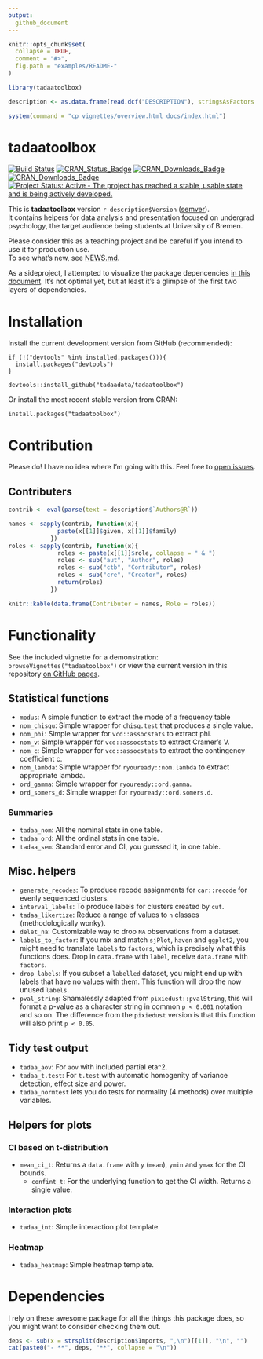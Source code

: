 ```yaml
---
output:
  github_document
---
```


<!-- README.md is generated from README.Rmd. Please edit that file -->

```r
knitr::opts_chunk$set(
  collapse = TRUE,
  comment = "#>",
  fig.path = "examples/README-"
)

library(tadaatoolbox)

description <- as.data.frame(read.dcf("DESCRIPTION"), stringsAsFactors = F)

system(command = "cp vignettes/overview.html docs/index.html")
```

# tadaatoolbox   

[![Build Status](https://travis-ci.org/tadaadata/tadaatoolbox.svg)](https://travis-ci.org/tadaadata/tadaatoolbox)
[![CRAN_Status_Badge](http://www.r-pkg.org/badges/version/tadaatoolbox)](http://cran.r-project.org/package=tadaatoolbox)
[![CRAN_Downloads_Badge](http://cranlogs.r-pkg.org/badges/grand-total/tadaatoolbox)](http://cran.r-project.org/package=tadaatoolbox)
[![CRAN_Downloads_Badge](http://cranlogs.r-pkg.org/badges/tadaatoolbox)](http://cran.r-project.org/package=tadaatoolbox)
[![Project Status: Active - The project has reached a stable, usable state and is being actively developed.](http://www.repostatus.org/badges/latest/active.svg)](http://www.repostatus.org/#active)

This is **tadaatoolbox** version ``r description$Version`` ([semver](http://semver.org/)).<br />
It contains helpers for data analysis and presentation focused on undergrad psychology, the target audience being students at University of Bremen. 

Please consider this as a teaching project and be careful if you intend to use it for production use.<br />
To see what's new, see [NEWS.md](https://github.com/tadaadata/tadaatoolbox/blob/master/NEWS.md).

As a sideproject, I attempted to visualize the package depencencies [in this document](http://htmlpreview.github.io/?https://github.com/tadaadata/tadaatoolbox/blob/master/dev/dependencies/dependencies.html). It's not optimal yet, but at least it's a glimpse of the first two layers of dependencies.

# Installation

Install the current development version from GitHub (recommended):

```
if (!("devtools" %in% installed.packages())){
  install.packages("devtools")
}

devtools::install_github("tadaadata/tadaatoolbox")
```

Or install the most recent stable version from CRAN:

```
install.packages("tadaatoolbox")
```

# Contribution

Please do! I have no idea where I'm going with this. Feel free to [open issues](https://github.com/tadaadata/tadaatoolbox/issues).

## Contributers

```r
contrib <- eval(parse(text = description$`Authors@R`))

names <- sapply(contrib, function(x){
              paste(x[[1]]$given, x[[1]]$family)
            }) 
roles <- sapply(contrib, function(x){
              roles <- paste(x[[1]]$role, collapse = " & ")
              roles <- sub("aut", "Author", roles)
              roles <- sub("ctb", "Contributor", roles)
              roles <- sub("cre", "Creator", roles)
              return(roles)
            }) 

knitr::kable(data.frame(Contributer = names, Role = roles))
```


# Functionality

See the included vignette for a demonstration: `browseVignettes("tadaatoolbox")` or view the current 
version in this repository [on GitHub pages](http://tadaadata.github.io/tadaatoolbox/).

## Statistical functions

* `modus`: A simple function to extract the mode of a frequency table
* `nom_chisqu`: Simple wrapper for `chisq.test` that produces a single value.
* `nom_phi`: Simple wrapper for `vcd::assocstats` to extract phi.
* `nom_v`: Simple wrapper for `vcd::assocstats` to extract Cramer's V.
* `nom_c`: Simple wrapper for `vcd::assocstats` to extract the contingency coefficient c.
* `nom_lambda`: Simple wrapper for `ryouready::nom.lambda` to extract appropriate lambda.
* `ord_gamma`: Simple wrapper for `ryouready::ord.gamma`.
* `ord_somers_d`: Simple wrapper for `ryouready::ord.somers.d`.

### Summaries

* `tadaa_nom`: All the nominal stats in one table.
* `tadaa_ord`: All the ordinal stats in one table.
* `tadaa_sem`: Standard error and CI, you guessed it, in one table.

## Misc. helpers

* `generate_recodes`: To produce recode assignments for `car::recode` for evenly sequenced clusters.
* `interval_labels`: To produce labels for clusters created by `cut`.
* `tadaa_likertize`: Reduce a range of values to `n` classes (methodologically wonky).
* `delet_na`: Customizable way to drop `NA` observations from a dataset.
* `labels_to_factor`: If you mix and match `sjPlot`, `haven` and `ggplot2`, you might need to translate `labels` to `factors`, which is precisely what this functions does. Drop in `data.frame` with `label`, receive `data.frame` with `factors`.
* `drop_labels`: If you subset a `labelled` dataset, you might end up with labels that have no values with them. This function will drop the now unused `labels`.
* `pval_string`: Shamalessly adapted from `pixiedust::pvalString`, this will format a p-value as a character string in common `p < 0.001` notation and so on. The difference from the `pixiedust` version is that this function will also print `p < 0.05`.

## Tidy test output

* `tadaa_aov`: For `aov` with included partial eta^2.
* `tadaa_t.test`: For `t.test` with automatic homogenity of variance detection, effect size and power.
* `tadaa_normtest` lets you do tests for normality (4 methods) over multiple variables.

## Helpers for plots

### CI based on t-distribution

* `mean_ci_t`: Returns a `data.frame` with `y` (`mean`), `ymin` and `ymax` for the CI bounds.
    * `confint_t`: For the underlying function to get the CI width. Returns a single value.

### Interaction plots

* `tadaa_int`: Simple interaction plot template.

### Heatmap

* `tadaa_heatmap`: Simple heatmap template.

# Dependencies

I rely on these awesome package for all the things this package does, so you might want to consider checking them out.

```r
deps <- sub(x = strsplit(description$Imports, ",\n")[[1]], "\n", "")
cat(paste0("- **", deps, "**", collapse = "\n"))
```


